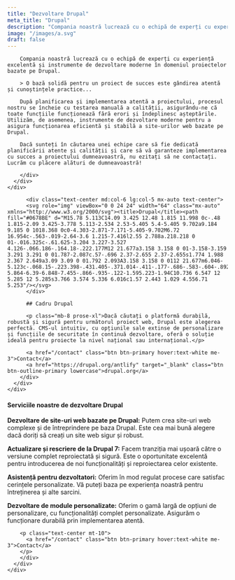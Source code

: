 ```yaml
---
title: "Dezvoltare Drupal"
meta_title: "Drupal"
description: "Compania noastră lucrează cu o echipă de experți cu experiență excelentă și instrumente de dezvoltare moderne în domeniul proiectelor bazate pe Drupal."
image: "/images/a.svg"
draft: false
---
```


<div class="container">
    <div class="row justify-center">
      <div class="md:col-10 lg:col-7">
        <div class="content">

        Compania noastră lucrează cu o echipă de experți cu experiență excelentă și instrumente de dezvoltare moderne în domeniul proiectelor bazate pe Drupal.

        > O bază solidă pentru un proiect de succes este gândirea atentă și cunoștințele practice...

        După planificarea și implementarea atentă a proiectului, procesul nostru se încheie cu testarea manuală a calității, asigurându-ne că toate funcțiile funcționează fără erori și îndeplinesc așteptările. Utilizăm, de asemenea, instrumente de dezvoltare moderne pentru a asigura funcționarea eficientă și stabilă a site-urilor web bazate pe Drupal.

        Dacă sunteți în căutarea unei echipe care să fie dedicată planificării atente și calității și care să vă garanteze implementarea cu succes a proiectului dumneavoastră, nu ezitați să ne contactați. Lucrăm cu plăcere alături de dumneavoastră!

        </div>
      </div>
    </div>
</div>

<div class="bg-slate-100 mt-10 dark:bg-darkmode-theme-light">
    <div class="row justify-center">
      <div class="md:col-8 lg:col-6 lx:col-5">
        <div class="content text-center py-10 mb-10">

          <div class="text-center md:col-6 lg:col-5 mx-auto text-center">
          <svg role="img" viewBox="0 0 24 24" width="64" class="mx-auto" xmlns="http://www.w3.org/2000/svg"><title>Drupal</title><path fill="#0678BE" d="M15.78 5.113C14.09 3.425 12.48 1.815 11.998 0c-.48 1.815-2.09 3.425-3.778 5.113-2.534 2.53-5.405 5.4-5.405 9.702a9.184 9.185 0 1018.368 0c0-4.303-2.871-7.171-5.405-9.702M6.72 16.954c-.563-.019-2.64-3.6 1.215-7.416l2.55 2.788a.218.218 0 01-.016.325c-.61.625-3.204 3.227-3.527 4.126-.066.186-.164.18-.222.177M12 21.677a3.158 3.158 0 01-3.158-3.159 3.291 3.291 0 01.787-2.087c.57-.696 2.37-2.655 2.37-2.655s1.774 1.988 2.367 2.649a3.09 3.09 0 01.792 2.093A3.158 3.158 0 0112 21.677m6.046-5.123c-.068.15-.223.398-.431.405-.371.014-.411-.177-.686-.583-.604-.892-5.864-6.39-6.848-7.455-.866-.935-.122-1.595.223-1.94C10.736 6.547 12 5.285 12 5.285s3.766 3.574 5.336 6.016c1.57 2.443 1.029 4.556.71 5.253"/></svg>
          </div>

          ## Cadru Drupal

          <p class="mb-8 prose-xl">Dacă căutați o platformă durabilă, robustă și sigură pentru următorul proiect web, Drupal este alegerea perfectă. CMS-ul intuitiv, cu opțiunile sale extinse de personalizare și funcțiile de securitate în continuă dezvoltare, oferă o soluție ideală pentru proiecte la nivel național sau internațional.</p>

          <a href="/contact" class="btn btn-primary hover:text-white me-3">Contact</a>
          <a href="https://drupal.org/antlify" target="_blank" class="btn btn-outline-primary lowercase">drupal.org</a>
        </div>
      </div>
    </div>
</div>



<div class="container">
    <div class="row justify-center">
      <div class="md:col-10 lg:col-7">
        <div class="content py-8">

#### Serviciile noastre de dezvoltare Drupal


**Dezvoltare de site-uri web bazate pe Drupal:** Putem crea site-uri web complexe și de întreprindere pe baza Drupal. Este cea mai bună alegere dacă doriți să creați un site web sigur și robust.

**Actualizare și rescriere de la Drupal 7:** Facem tranziția mai ușoară către o versiune complet reproiectată și sigură. Este o oportunitate excelentă pentru introducerea de noi funcționalități și reproiectarea celor existente.

**Asistență pentru dezvoltatori:** Oferim în mod regulat procese care satisfac cerințele personalizate. Vă puteți baza pe experiența noastră pentru întreținerea și alte sarcini.

**Dezvoltare de module personalizate:** Oferim o gamă largă de opțiuni de personalizare, cu funcționalități complet personalizate. Asigurăm o funcționare durabilă prin implementarea atentă.

        <p class="text-center mt-10">
          <a href="/contact" class="btn btn-primary hover:text-white me-3">Contact</a>
        </p>
        </div>
      </div>
    </div>
</div>